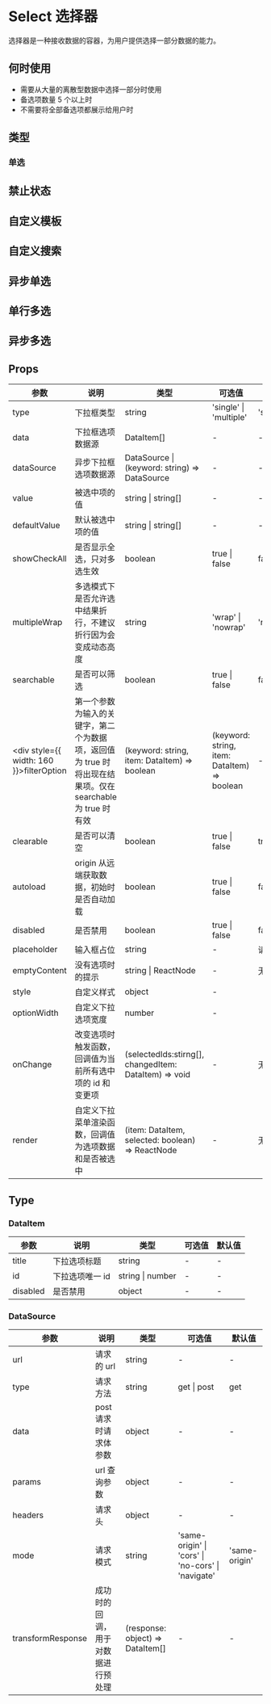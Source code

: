 # Select 选择器

选择器是一种接收数据的容器，为用户提供选择一部分数据的能力。

## 何时使用

- 需要从大量的离散型数据中选择一部分时使用
- 备选项数量 5 个以上时
- 不需要将全部备选项都展示给用户时

## 类型

### 单选


<DemoType />

## 禁止状态


<DemoBan />


## 自定义模板


<DemoCustom />

## 自定义搜索


<DemoSearch />

## 异步单选


<DemoAsync />

## 单行多选


<DemoSingleMultiple />

## 异步多选


<DemoAsyncMultiple />


## Props

| 参数                                                                                | 说明                                                                                                     | 类型                                                  | 可选值                                       | 默认值   |
| ----------------------------------------------------------------------------------- | -------------------------------------------------------------------------------------------------------- | ----------------------------------------------------- | -------------------------------------------- | -------- |
| type                                                                                | 下拉框类型                                                                                               | string                                                | 'single' \| 'multiple'                       | 'single' |
| data                                                                                | 下拉框选项数据源                                                                                         | DataItem[]                                            | -                                            | -        |
| dataSource                                                                          | 异步下拉框选项数据源                                                                                     | DataSource \| (keyword: string) => DataSource                                           | -                                            | -        |
| value                                                                               | 被选中项的值                                                                                             | string \| string[]                                    | -                                            | -        |
| defaultValue                                                                        | 默认被选中项的值                                                                                         | string \| string[]                                    | -                                            | -        |
| showCheckAll                                                                        | 是否显示全选，只对多选生效                                                                               | boolean                                               | true \| false                                | false    |
| multipleWrap                                                                        | 多选模式下是否允许选中结果折行，不建议折行因为会变成动态高度                                             | string                                                | 'wrap' \| 'nowrap'                           | 'nowrap' |
| searchable                                                                          | 是否可以筛选                                                                                             | boolean                                               | true \| false                                | false    |
| <div style={{ width: 160 }}>filterOption<Badge type='feature' text='2.4.0' /></div> | 第一个参数为输入的关键字，第二个为数据项，返回值为 true 时将出现在结果项。仅在 searchable 为 true 时有效 | (keyword: string, item: DataItem) => boolean          | (keyword: string, item: DataItem) => boolean | -        |
| clearable                                                                           | 是否可以清空                                                                                             | boolean                                               | true \| false                                | true     |
| autoload                                                                            | origin 从远端获取数据，初始时是否自动加载                                                                | boolean                                               | true \| false                                | false    |
| disabled                                                                            | 是否禁用                                                                                                 | boolean                                               | true \| false                                | false    |
| placeholder                                                                         | 输入框占位                                                                                               | string                                                | -                                            | 请选择   |
| emptyContent                                                                        | 没有选项时的提示                                                                                         | string \| ReactNode                                   | -                                            | 无内容   |
| style                                                                               | 自定义样式                                                                                               | object                                                | -                                            |          |
| optionWidth                                                                         | 自定义下拉选项宽度                                                                                       | number                                                | -                                            |          |
| onChange                                                                            | 改变选项时触发函数，回调值为当前所有选中项的 id 和变更项                                                 | (selectedIds:stirng[], changedItem: DataItem) => void | -                                            | 无内容   |
| render                                                                              | 自定义下拉菜单渲染函数，回调值为选项数据和是否被选中                                                     | (item: DataItem, selected: boolean) => ReactNode      | -                                            | 无内容   |

## Type

### DataItem

| 参数     | 说明            | 类型             | 可选值 | 默认值 |
| -------- | --------------- | ---------------- | ------ | ------ |
| title    | 下拉选项标题    | string           | -      | -      |
| id       | 下拉选项唯一 id | string \| number | -      | -      |
| disabled | 是否禁用        | object           | -      | -      |

### DataSource

| 参数              | 说明                               | 类型                             | 可选值                                             | 默认值        |
| ----------------- | ---------------------------------- | -------------------------------- | -------------------------------------------------- | ------------- |
| url               | 请求的 url                         | string                           | -                                                  | -             |
| type              | 请求方法                           | string                           | get \| post                                        | get           |
| data              | post 请求时请求体参数              | object                           | -                                                  | -             |
| params            | url 查询参数                       | object                           | -                                                  | -             |
| headers           | 请求头                             | object                           | -                                                  | -             |
| mode              | 请求模式                           | string                           | 'same-origin' \| 'cors' \| 'no-cors' \| 'navigate' | 'same-origin' |
| transformResponse | 成功时的回调，用于对数据进行预处理 | (response: object) => DataItem[] | -                                                  | -             |
